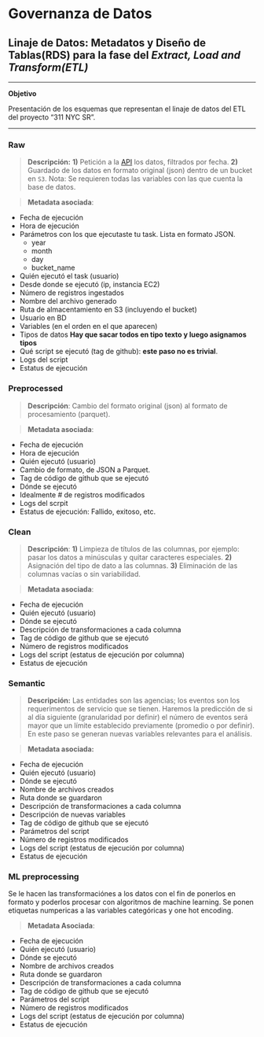 # Governanza de Datos {#governanza}

## Linaje de Datos: Metadatos y Diseño de Tablas(RDS) para la fase del *Extract, Load and Transform(ETL)*

****

**Objetivo**

Presentación de los esquemas que representan el linaje de datos del ETL del proyecto "311 NYC SR".

****

<div align="justify">


### Raw

> **Descripción:**
**1)** Petición a la [API](https://data.cityofnewyork.us/Social-Services/311-Service-Requests-from-2010-to-Present/erm2-nwe9) los datos, filtrados por fecha.
**2)** Guardado de los datos en formato original (json) dentro de un bucket en `S3`. Nota: Se requieren todas las variables con las que cuenta la base de datos.  

> **Metadata asociada**:

+ Fecha de ejecución
+ Hora de ejecución
+ Parámetros con los que ejecutaste tu task. Lista en formato JSON.
    + year
    + month
    + day
    + bucket_name
+ Quién ejecutó el task (usuario)
+ Desde donde se ejecutó (ip, instancia EC2)
+ Número de registros ingestados
+ Nombre del archivo generado
+ Ruta de almacentamiento en S3 (incluyendo el bucket)
+ Usuario en BD
+ Variables (en el orden en el que aparecen)
+ Tipos de datos **Hay que sacar todos en tipo texto y luego asignamos tipos**
+ Qué script se ejecutó (tag de github): **este paso no es trivial**.
+ Logs del script
+ Estatus de ejecución

### Preprocessed

>**Descripción**: Cambio del formato original (json) al formato de procesamiento (parquet).

> **Metadata asociada**:

+ Fecha de ejecución
+ Hora de ejecución
+ Quién ejecutó (usuario)
+ Cambio de formato, de JSON a Parquet.
+ Tag de código de github que se ejecutó
+ Dónde se ejecutó
+ Idealmente # de registros modificados
+ Logs del scrpit
+ Estatus de ejecución: Fallido, exitoso, etc.

### Clean

>**Descripción**: **1)** Limpieza de títulos de las columnas, por ejemplo: pasar los datos a minúsculas y quitar caracteres especiales. **2)** Asignación del tipo de dato a las columnas. **3)** Eliminación de las columnas vacías o sin variabilidad.


>**Metadata asociada**:

+ Fecha de ejecución
+ Quién ejecutó (usuario)
+ Dónde se ejecutó
+ Descripción de transformaciones a cada columna
+ Tag de código de github que se ejecutó
+ Número de registros modificados
+ Logs del script (estatus de ejecución por columna)
+ Estatus de ejecución

### Semantic

> **Descripción:** Las entidades son las agencias; los eventos son los requerimentos de servicio que se tienen. Haremos la predicción de si al día siguiente (granularidad por definir) el número de eventos será mayor que un límite establecido previamente (promedio o por definir). En este paso se generan nuevas variables relevantes para el análisis.

> **Metadata asociada:**

+ Fecha de ejecución
+ Quién ejecutó (usuario)
+ Dónde se ejecutó
+ Nombre de archivos creados
+ Ruta donde se guardaron
+ Descripción de transformaciones a cada columna
+ Descripción de nuevas variables
+ Tag de código de github que se ejecutó
+ Parámetros del script
+ Número de registros modificados
+ Logs del script (estatus de ejecución por columna)
+ Estatus de ejecución

### ML preprocessing

Se le hacen las transformaciónes a los datos con el fin de ponerlos en formato y poderlos procesar con algoritmos de machine learning. Se ponen etiquetas numpericas a las variables categóricas y one hot encoding.


> **Metadata Asociada**:

+ Fecha de ejecución
+ Quién ejecutó (usuario)
+ Dónde se ejecutó
+ Nombre de archivos creados
+ Ruta donde se guardaron
+ Descripción de transformaciones a cada columna
+ Tag de código de github que se ejecutó
+ Parámetros del script
+ Número de registros modificados
+ Logs del script (estatus de ejecución por columna)
+ Estatus de ejecución


</div>

